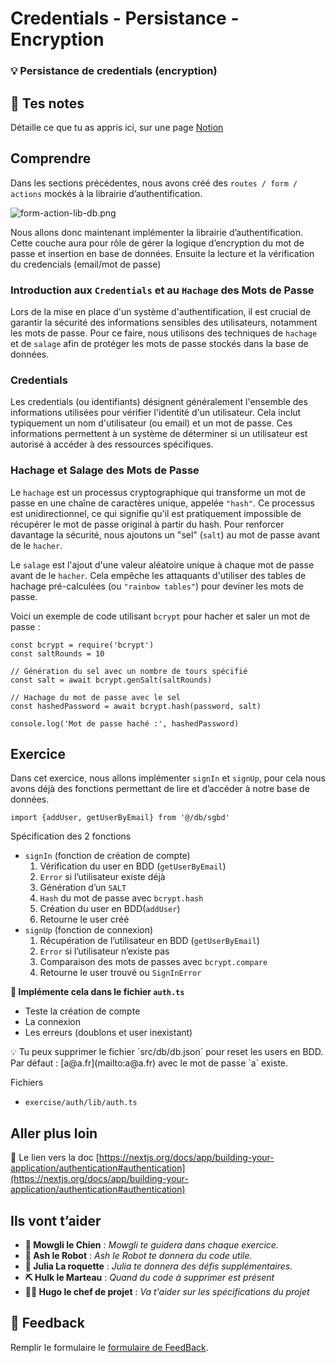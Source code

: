 # Credentials - Persistance - Encryption

### 💡 Persistance de credentials (encryption)

## 📝 Tes notes

Détaille ce que tu as appris ici, sur une page [Notion](https://go.mikecodeur.com/course-notes-template)

## Comprendre

Dans les sections précédentes, nous avons créé des `routes / form / actions` mockés à la librairie d’authentification.

![form-action-lib-db.png](/course/form-action-lib-db.png)

Nous allons donc maintenant implémenter la librairie d’authentification. Cette couche aura pour rôle de gérer la logique d’encryption du mot de passe et insertion en base de données. Ensuite la lecture et la vérification du credencials (email/mot de passe)

### Introduction aux `Credentials` et au `Hachage` des Mots de Passe

Lors de la mise en place d'un système d'authentification, il est crucial de garantir la sécurité des informations sensibles des utilisateurs, notamment les mots de passe. Pour ce faire, nous utilisons des techniques de `hachage` et de `salage` afin de protéger les mots de passe stockés dans la base de données.

### Credentials

Les credentials (ou identifiants) désignent généralement l'ensemble des informations utilisées pour vérifier l'identité d'un utilisateur. Cela inclut typiquement un nom d'utilisateur (ou email) et un mot de passe. Ces informations permettent à un système de déterminer si un utilisateur est autorisé à accéder à des ressources spécifiques.

### Hachage et Salage des Mots de Passe

Le `hachage` est un processus cryptographique qui transforme un mot de passe en une chaîne de caractères unique, appelée `"hash"`. Ce processus est unidirectionnel, ce qui signifie qu'il est pratiquement impossible de récupérer le mot de passe original à partir du hash. Pour renforcer davantage la sécurité, nous ajoutons un "sel" (`salt`) au mot de passe avant de le `hacher`.

Le `salage` est l'ajout d'une valeur aléatoire unique à chaque mot de passe avant de le `hacher`. Cela empêche les attaquants d'utiliser des tables de hachage pré-calculées (ou `"rainbow tables"`) pour deviner les mots de passe.

Voici un exemple de code utilisant `bcrypt` pour hacher et saler un mot de passe :

```tsx
const bcrypt = require('bcrypt')
const saltRounds = 10

// Génération du sel avec un nombre de tours spécifié
const salt = await bcrypt.genSalt(saltRounds)

// Hachage du mot de passe avec le sel
const hashedPassword = await bcrypt.hash(password, salt)

console.log('Mot de passe haché :', hashedPassword)
```

## Exercice

Dans cet exercice, nous allons implémenter `signIn` et `signUp`, pour cela nous avons déjà des fonctions permettant de lire et d’accéder à notre base de données.

```tsx
import {addUser, getUserByEmail} from '@/db/sgbd'
```

Spécification des 2 fonctions

- `signIn` (fonction de création de compte)
  1. Vérification du user en BDD (`getUserByEmail`)
  2. `Error` si l’utilisateur existe déjà
  3. Génération d’un `SALT`
  4. `Hash` du mot de passe avec `bcrypt.hash`
  5. Création du user en BDD(`addUser`)
  6. Retourne le user créé
- `signUp` (fonction de connexion)
  1. Récupération de l’utilisateur en BDD (`getUserByEmail`)
  2. `Error` si l’utilisateur n’existe pas
  3. Comparaison des mots de passes avec `bcrypt.compare`
  4. Retourne le user trouvé ou `SignInError`

**🐶 Implémente cela dans le fichier `auth.ts`**

- Teste la création de compte
- La connexion
- Les erreurs (doublons et user inexistant)

<aside>
💡 Tu peux supprimer le fichier `src/db/db.json` pour reset les users en BDD. Par défaut : [a@a.fr](mailto:a@a.fr) avec le mot de passe `a` existe.

</aside>

Fichiers

- `exercise/auth/lib/auth.ts`

## Aller plus loin

📑 Le lien vers la doc [https://nextjs.org/docs/app/building-your-application/authentication#authentication](https://nextjs.org/docs/app/building-your-application/authentication#authentication)

## Ils vont t’aider

- **🐶 Mowgli le Chien** : _Mowgli te guidera dans chaque exercice._
- **🤖 Ash le Robot** : _Ash le Robot te donnera du code utile._
- **🚀 Julia La roquette** : _Julia te donnera des défis supplémentaires._
- **⛏️ Hulk le Marteau** : _Quand du code à supprimer est présent_
- **👨‍✈️ Hugo le chef de projet** : _Va t'aider sur les spécifications du projet_

## 🐜 Feedback

Remplir le formulaire le [formulaire de FeedBack](https://go.mikecodeur.com/cours-next-avis?entry.1912869708=Next%20PRO&entry.1430994900=05.Next%20Auth&entry.533578441=03%20Credentials%20-%20Persistance%20-%20hash%20-%20salt).
